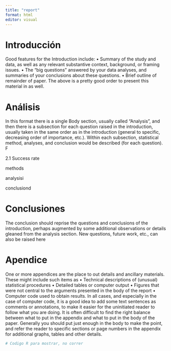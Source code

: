 ```yaml
---
title: "report"
format: html
editor: visual
---
```


# Introducción

Good features for the Introduction include:
• Summary of the study and data, as well as any relevant substantive context, background, or
framing issues.
• The “big questions” answered by your data analyses, and summaries of your conclusions about
these questions.
• Brief outline of remainder of paper.
The above is a pretty good order to present this material in as well.

# Análisis

In this format there is a single Body section, usually called “Analysis”,
and then there is a subsection for each question raised in the introduction, usually taken in the
same order as in the introduction (general to specific, decreasing order of importance, etc.).
Within each subsection, statistical method, analyses, and conclusion would be described (for
each question). F

2.1 Success rate

methods

analysisi

conclusiond

# Conclusiones

The conclusion should reprise the questions and conclusions of the introduction, perhaps augmented by some additional observations or details gleaned from the analysis
section. New questions, future work, etc., can also be raised here

# Apendice

One or more appendices are the place to out details and ancillary materials.
These might include such items as
• Technical descriptions of (unusual) statistical procedures
• Detailed tables or computer output
• Figures that were not central to the arguments presented in the body of the report
• Computer code used to obtain results.
In all cases, and especially in the case of computer code, it is a good idea to add some text sentences
as comments or annotations, to make it easier for the uninitiated reader to follow what you are doing.
It is often difficult to find the right balance between what to put in the appendix and what to put in
the body of the paper. Generally you should put just enough in the body to make the point, and refer
the reader to specific sections or page numbers in the appendix for additional graphs, tables and other
details.

``` R
# Codigo R para mostrar, no correr
```
